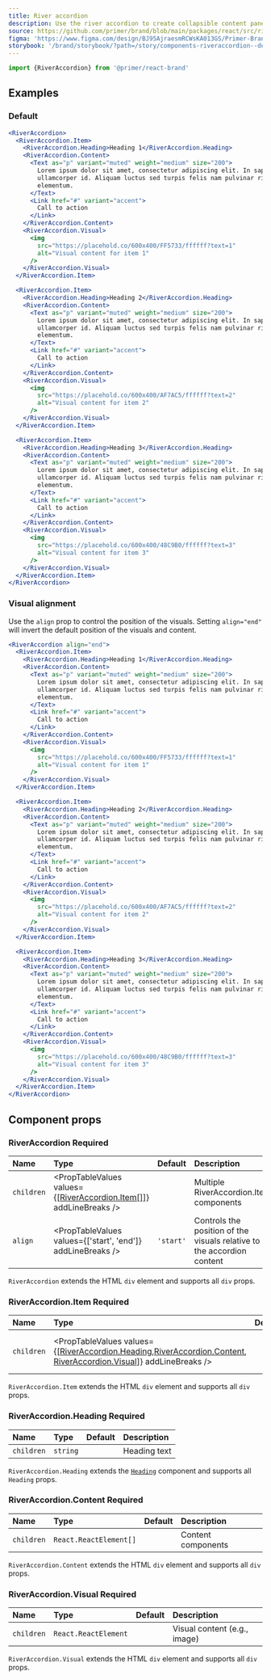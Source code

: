 ```yaml
---
title: River accordion
description: Use the river accordion to create collapsible content panels with associated visuals.
source: https://github.com/primer/brand/blob/main/packages/react/src/river/RiverAccordion/RiverAccordion.tsx
figma: 'https://www.figma.com/design/BJ95AjraesmRCWsKA013GS/Primer-Brand?node-id=16649-1564&t=hUxfzn1hD1LwE1aQ-4'
storybook: '/brand/storybook/?path=/story/components-riveraccordion--default'
---
```



```js
import {RiverAccordion} from '@primer/react-brand'
```

## Examples

### Default

```jsx live
<RiverAccordion>
  <RiverAccordion.Item>
    <RiverAccordion.Heading>Heading 1</RiverAccordion.Heading>
    <RiverAccordion.Content>
      <Text as="p" variant="muted" weight="medium" size="200">
        Lorem ipsum dolor sit amet, consectetur adipiscing elit. In sapien sit
        ullamcorper id. Aliquam luctus sed turpis felis nam pulvinar risus
        elementum.
      </Text>
      <Link href="#" variant="accent">
        Call to action
      </Link>
    </RiverAccordion.Content>
    <RiverAccordion.Visual>
      <img
        src="https://placehold.co/600x400/FF5733/ffffff?text=1"
        alt="Visual content for item 1"
      />
    </RiverAccordion.Visual>
  </RiverAccordion.Item>

  <RiverAccordion.Item>
    <RiverAccordion.Heading>Heading 2</RiverAccordion.Heading>
    <RiverAccordion.Content>
      <Text as="p" variant="muted" weight="medium" size="200">
        Lorem ipsum dolor sit amet, consectetur adipiscing elit. In sapien sit
        ullamcorper id. Aliquam luctus sed turpis felis nam pulvinar risus
        elementum.
      </Text>
      <Link href="#" variant="accent">
        Call to action
      </Link>
    </RiverAccordion.Content>
    <RiverAccordion.Visual>
      <img
        src="https://placehold.co/600x400/AF7AC5/ffffff?text=2"
        alt="Visual content for item 2"
      />
    </RiverAccordion.Visual>
  </RiverAccordion.Item>

  <RiverAccordion.Item>
    <RiverAccordion.Heading>Heading 3</RiverAccordion.Heading>
    <RiverAccordion.Content>
      <Text as="p" variant="muted" weight="medium" size="200">
        Lorem ipsum dolor sit amet, consectetur adipiscing elit. In sapien sit
        ullamcorper id. Aliquam luctus sed turpis felis nam pulvinar risus
        elementum.
      </Text>
      <Link href="#" variant="accent">
        Call to action
      </Link>
    </RiverAccordion.Content>
    <RiverAccordion.Visual>
      <img
        src="https://placehold.co/600x400/48C9B0/ffffff?text=3"
        alt="Visual content for item 3"
      />
    </RiverAccordion.Visual>
  </RiverAccordion.Item>
</RiverAccordion>
```

### Visual alignment

Use the `align` prop to control the position of the visuals. Setting `align="end"` will invert the default position of the visuals and content.

```jsx live
<RiverAccordion align="end">
  <RiverAccordion.Item>
    <RiverAccordion.Heading>Heading 1</RiverAccordion.Heading>
    <RiverAccordion.Content>
      <Text as="p" variant="muted" weight="medium" size="200">
        Lorem ipsum dolor sit amet, consectetur adipiscing elit. In sapien sit
        ullamcorper id. Aliquam luctus sed turpis felis nam pulvinar risus
        elementum.
      </Text>
      <Link href="#" variant="accent">
        Call to action
      </Link>
    </RiverAccordion.Content>
    <RiverAccordion.Visual>
      <img
        src="https://placehold.co/600x400/FF5733/ffffff?text=1"
        alt="Visual content for item 1"
      />
    </RiverAccordion.Visual>
  </RiverAccordion.Item>

  <RiverAccordion.Item>
    <RiverAccordion.Heading>Heading 2</RiverAccordion.Heading>
    <RiverAccordion.Content>
      <Text as="p" variant="muted" weight="medium" size="200">
        Lorem ipsum dolor sit amet, consectetur adipiscing elit. In sapien sit
        ullamcorper id. Aliquam luctus sed turpis felis nam pulvinar risus
        elementum.
      </Text>
      <Link href="#" variant="accent">
        Call to action
      </Link>
    </RiverAccordion.Content>
    <RiverAccordion.Visual>
      <img
        src="https://placehold.co/600x400/AF7AC5/ffffff?text=2"
        alt="Visual content for item 2"
      />
    </RiverAccordion.Visual>
  </RiverAccordion.Item>

  <RiverAccordion.Item>
    <RiverAccordion.Heading>Heading 3</RiverAccordion.Heading>
    <RiverAccordion.Content>
      <Text as="p" variant="muted" weight="medium" size="200">
        Lorem ipsum dolor sit amet, consectetur adipiscing elit. In sapien sit
        ullamcorper id. Aliquam luctus sed turpis felis nam pulvinar risus
        elementum.
      </Text>
      <Link href="#" variant="accent">
        Call to action
      </Link>
    </RiverAccordion.Content>
    <RiverAccordion.Visual>
      <img
        src="https://placehold.co/600x400/48C9B0/ffffff?text=3"
        alt="Visual content for item 3"
      />
    </RiverAccordion.Visual>
  </RiverAccordion.Item>
</RiverAccordion>
```

## Component props

### RiverAccordion <Label>Required</Label>

| Name       | Type                                                                                                          |  Default  | Description                                                            |
| :--------- | :------------------------------------------------------------------------------------------------------------ | :-------: | :--------------------------------------------------------------------- |
| `children` | <PropTableValues values={[<a href="#riveraccordionitem-required">RiverAccordion.Item[]</a>]} addLineBreaks /> |           | Multiple RiverAccordion.Item components                                |
| `align`    | <PropTableValues values={['start', 'end']} addLineBreaks />                                                   | `'start'` | Controls the position of the visuals relative to the accordion content |

`RiverAccordion` extends the HTML `div` element and supports all `div` props.

### RiverAccordion.Item <Label>Required</Label>

| Name       | Type                                                                                                                                                                                                                                                       | Default | Description                              |
| :--------- | :--------------------------------------------------------------------------------------------------------------------------------------------------------------------------------------------------------------------------------------------------------- | :-----: | :--------------------------------------- |
| `children` | <PropTableValues values={[<a href="#riveraccordionheading-required">RiverAccordion.Heading</a>,<a href="#riveraccordioncontent-required">RiverAccordion.Content</a>, <a href="#riveraccordionvisual-required">RiverAccordion.Visual</a>]} addLineBreaks /> |         | Must include all three listed components |

`RiverAccordion.Item` extends the HTML `div` element and supports all `div` props.

### RiverAccordion.Heading <Label>Required</Label>

| Name       | Type     | Default | Description  |
| :--------- | :------- | :-----: | :----------- |
| `children` | `string` |         | Heading text |

`RiverAccordion.Heading` extends the [`Heading`](/components/Heading) component and supports all `Heading` props.

### RiverAccordion.Content <Label>Required</Label>

| Name       | Type                   | Default | Description        |
| :--------- | :--------------------- | :-----: | :----------------- |
| `children` | `React.ReactElement[]` |         | Content components |

`RiverAccordion.Content` extends the HTML `div` element and supports all `div` props.

### RiverAccordion.Visual <Label>Required</Label>

| Name       | Type                 | Default | Description                  |
| :--------- | :------------------- | :-----: | :--------------------------- |
| `children` | `React.ReactElement` |         | Visual content (e.g., image) |

`RiverAccordion.Visual` extends the HTML `div` element and supports all `div` props.
